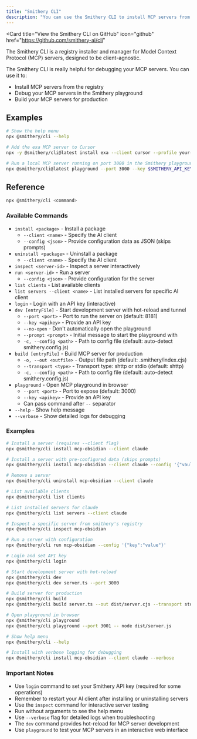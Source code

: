 ```yaml
---
title: "Smithery CLI"
description: "You can use the Smithery CLI to install MCP servers from the registry or debug your MCP servers in the Smithery playground"
---
```


<Card
  title="View the Smithery CLI on GitHub"
  icon="github"
  href="https://github.com/smithery-ai/cli"
>
  The Smithery CLI is a registry installer and manager for Model Context
  Protocol (MCP) servers, designed to be client-agnostic.
</Card>

The Smithery CLI is really helpful for debugging your MCP servers. You can use it to:

- Install MCP servers from the registry
- Debug your MCP servers in the Smithery playground
- Build your MCP servers for production

## Examples

```bash
# Show the help menu
npx @smithery/cli --help

# Add the exa MCP server to Cursor
npx -y @smithery/cli@latest install exa --client cursor --profile your-profile-123456 --key $SMITHERY_API_KEY

# Run a local MCP server running on port 3000 in the Smithery playground
npx @smithery/cli@latest playground --port 3000 --key $SMITHERY_API_KEY
```

## Reference

```bash
npx @smithery/cli <command>
```

### Available Commands

- `install <package>` - Install a package
  - `--client <name>` - Specify the AI client
  - `--config <json>` - Provide configuration data as JSON (skips prompts)
- `uninstall <package>` - Uninstall a package
  - `--client <name>` - Specify the AI client
- `inspect <server-id>` - Inspect a server interactively
- `run <server-id>` - Run a server
  - `--config <json>` - Provide configuration for the server
- `list clients` - List available clients
- `list servers --client <name>` - List installed servers for specific AI client
- `login` - Login with an API key (interactive)
- `dev [entryFile]` - Start development server with hot-reload and tunnel
  - `--port <port>` - Port to run the server on (default: 8181)
  - `--key <apikey>` - Provide an API key
  - `--no-open` - Don't automatically open the playground
  - `--prompt <prompt>` - Initial message to start the playground with
  - `-c, --config <path>` - Path to config file (default: auto-detect smithery.config.js)
- `build [entryFile]` - Build MCP server for production
  - `-o, --out <outfile>` - Output file path (default: .smithery/index.cjs)
  - `--transport <type>` - Transport type: shttp or stdio (default: shttp)
  - `-c, --config <path>` - Path to config file (default: auto-detect smithery.config.js)
- `playground` - Open MCP playground in browser
  - `--port <port>` - Port to expose (default: 3000)
  - `--key <apikey>` - Provide an API key
  - Can pass command after `--` separator
- `--help` - Show help message
- `--verbose` - Show detailed logs for debugging

### Examples

```bash
# Install a server (requires --client flag)
npx @smithery/cli install mcp-obsidian --client claude

# Install a server with pre-configured data (skips prompts)
npx @smithery/cli install mcp-obsidian --client claude --config '{"vaultPath":"path/to/vault"}'

# Remove a server
npx @smithery/cli uninstall mcp-obsidian --client claude

# List available clients
npx @smithery/cli list clients

# List installed servers for claude
npx @smithery/cli list servers --client claude

# Inspect a specific server from smithery's registry
npx @smithery/cli inspect mcp-obsidian

# Run a server with configuration
npx @smithery/cli run mcp-obsidian --config '{"key":"value"}'

# Login and set API key
npx @smithery/cli login

# Start development server with hot-reload
npx @smithery/cli dev
npx @smithery/cli dev server.ts --port 3000

# Build server for production
npx @smithery/cli build
npx @smithery/cli build server.ts --out dist/server.cjs --transport stdio

# Open playground in browser
npx @smithery/cli playground
npx @smithery/cli playground --port 3001 -- node dist/server.js

# Show help menu
npx @smithery/cli --help

# Install with verbose logging for debugging
npx @smithery/cli install mcp-obsidian --client claude --verbose
```

### Important Notes

- Use `login` command to set your Smithery API key (required for some operations)
- Remember to restart your AI client after installing or uninstalling servers
- Use the `inspect` command for interactive server testing
- Run without arguments to see the help menu
- Use `--verbose` flag for detailed logs when troubleshooting
- The `dev` command provides hot-reload for MCP server development
- Use `playground` to test your MCP servers in an interactive web interface
